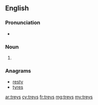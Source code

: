 ==English==

===Pronunciation===
* {{rhymes|eɪz|lang=en}}

===Noun===
{{head|en|noun plural form}}

# {{plural of|trey|lang=en}}

===Anagrams===
* [[resty#English|resty]]
* [[tyres#English|tyres]]

[[ar:treys]]
[[cy:treys]]
[[fr:treys]]
[[mg:treys]]
[[my:treys]]